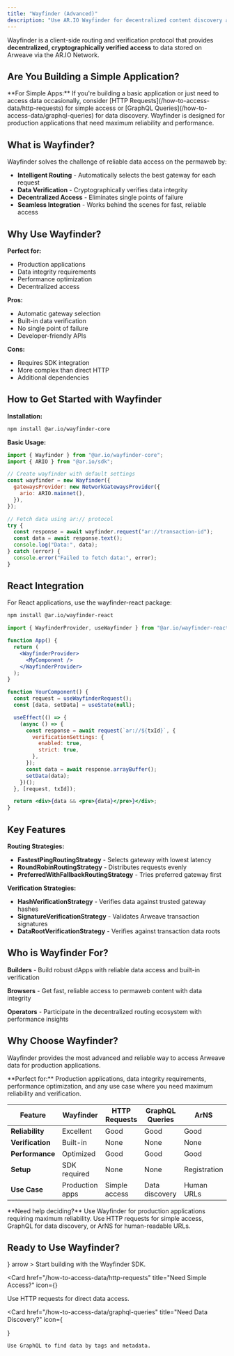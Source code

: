 ```yaml
---
title: "Wayfinder (Advanced)"
description: "Use AR.IO Wayfinder for decentralized content discovery and optimized data access"
---
```


Wayfinder is a client-side routing and verification protocol that provides **decentralized, cryptographically verified access** to data stored on Arweave via the AR.IO Network.

## Are You Building a Simple Application?

<Callout type="info">
  **For Simple Apps:** If you're building a basic application or just need to
  access data occasionally, consider [HTTP
  Requests](/how-to-access-data/http-requests) for simple access or [GraphQL
  Queries](/how-to-access-data/graphql-queries) for data discovery. Wayfinder is
  designed for production applications that need maximum reliability and
  performance.
</Callout>

## What is Wayfinder?

Wayfinder solves the challenge of reliable data access on the permaweb by:

- **Intelligent Routing** - Automatically selects the best gateway for each request
- **Data Verification** - Cryptographically verifies data integrity
- **Decentralized Access** - Eliminates single points of failure
- **Seamless Integration** - Works behind the scenes for fast, reliable access

## Why Use Wayfinder?

**Perfect for:**

- Production applications
- Data integrity requirements
- Performance optimization
- Decentralized access

**Pros:**

- Automatic gateway selection
- Built-in data verification
- No single point of failure
- Developer-friendly APIs

**Cons:**

- Requires SDK integration
- More complex than direct HTTP
- Additional dependencies

## How to Get Started with Wayfinder

**Installation:**

```bash
npm install @ar.io/wayfinder-core
```

**Basic Usage:**

```js
import { Wayfinder } from "@ar.io/wayfinder-core";
import { ARIO } from "@ar.io/sdk";

// Create wayfinder with default settings
const wayfinder = new Wayfinder({
  gatewaysProvider: new NetworkGatewaysProvider({
    ario: ARIO.mainnet(),
  }),
});

// Fetch data using ar:// protocol
try {
  const response = await wayfinder.request("ar://transaction-id");
  const data = await response.text();
  console.log("Data:", data);
} catch (error) {
  console.error("Failed to fetch data:", error);
}
```

## React Integration

For React applications, use the wayfinder-react package:

```bash
npm install @ar.io/wayfinder-react
```

```jsx
import { WayfinderProvider, useWayfinder } from "@ar.io/wayfinder-react";

function App() {
  return (
    <WayfinderProvider>
      <MyComponent />
    </WayfinderProvider>
  );
}

function YourComponent() {
  const request = useWayfinderRequest();
  const [data, setData] = useState(null);

  useEffect(() => {
    (async () => {
      const response = await request(`ar://${txId}`, {
        verificationSettings: {
          enabled: true,
          strict: true,
        },
      });
      const data = await response.arrayBuffer();
      setData(data);
    })();
  }, [request, txId]);

  return <div>{data && <pre>{data}</pre>}</div>;
}
```

## Key Features

**Routing Strategies:**

- **FastestPingRoutingStrategy** - Selects gateway with lowest latency
- **RoundRobinRoutingStrategy** - Distributes requests evenly
- **PreferredWithFallbackRoutingStrategy** - Tries preferred gateway first

**Verification Strategies:**

- **HashVerificationStrategy** - Verifies data against trusted gateway hashes
- **SignatureVerificationStrategy** - Validates Arweave transaction signatures
- **DataRootVerificationStrategy** - Verifies against transaction data roots

## Who is Wayfinder For?

**Builders** - Build robust dApps with reliable data access and built-in verification

**Browsers** - Get fast, reliable access to permaweb content with data integrity

**Operators** - Participate in the decentralized routing ecosystem with performance insights

## Why Choose Wayfinder?

Wayfinder provides the most advanced and reliable way to access Arweave data for production applications.

<Callout type="note">
  **Perfect for:** Production applications, data integrity requirements,
  performance optimization, and any use case where you need maximum reliability
  and verification.
</Callout>

| Feature          | Wayfinder       | HTTP Requests | GraphQL Queries | ArNS         |
| ---------------- | --------------- | ------------- | --------------- | ------------ |
| **Reliability**  | Excellent       | Good          | Good            | Good         |
| **Verification** | Built-in        | None          | None            | None         |
| **Performance**  | Optimized       | Good          | Good            | Good         |
| **Setup**        | SDK required    | None          | None            | Registration |
| **Use Case**     | Production apps | Simple access | Data discovery  | Human URLs   |

<Callout type="info">
  **Need help deciding?** Use Wayfinder for production applications requiring
  maximum reliability. Use HTTP requests for simple access, GraphQL for data
  discovery, or ArNS for human-readable URLs.
</Callout>

## Ready to Use Wayfinder?

<Cards>
  <Card 
    href="https://github.com/ar-io/wayfinder" 
    title="Get Wayfinder SDK"
    icon={<Code />}
    arrow
  >
    Start building with the Wayfinder SDK.
  </Card>

<Card
  href="/how-to-access-data/http-requests"
  title="Need Simple Access?"
  icon={<Globe />}
>
  Use HTTP requests for direct data access.
</Card>

  <Card 
    href="/how-to-access-data/graphql-queries" 
    title="Need Data Discovery?"
    icon={<Search />}
  >
    Use GraphQL to find data by tags and metadata.
  </Card>
</Cards>
